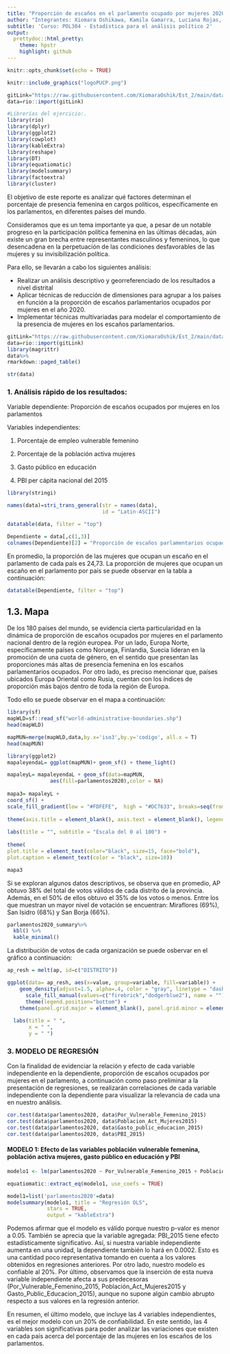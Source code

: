 ```yaml
---
title: "Proporción de escaños en el parlamento ocupado por mujeres 2020 - Análisis de los resultados"
author: "Integrantes: Xiomara Oshikawa, Kamila Gamarra, Luciana Rojas, Maria Fernanda Carrillo"
subtitle: 'Curso: POL304 - Estadística para el análisis político 2'
output:
  prettydoc::html_pretty:
    theme: hpstr
    highlight: github
---
```


```r
knitr::opts_chunk$set(echo = TRUE)
```

```r
knitr::include_graphics("logoPUCP.png") 
```

```r
gitLink="https://raw.githubusercontent.com/XiomaraOshik/Est_2/main/data.csv"
data=rio::import(gitLink)
```

```r
#Librerías del ejercicio:.
library(rio)
library(dplyr)
library(ggplot2)
library(cowplot)
library(kableExtra)
library(reshape)
library(DT)
library(equatiomatic)
library(modelsummary)
library(factoextra)
library(cluster)
```

El objetivo de este reporte es analizar qué factores determinan el porcentaje de presencia femenina en cargos políticos, específicamente en los parlamentos, en diferentes países del mundo. 

Consideramos que es un tema importante ya que, a pesar de un notable progreso en la participación política femenina en las últimas décadas, aún existe un gran brecha entre representantes masculinos y femeninos, lo que desencadena en la perpetuación de las condiciones desfavorables de las mujeres y su invisibilización política. 

Para ello, se llevarán a cabo los siguientes análisis:

- Realizar un análisis descriptivo y georreferenciado de los resultados a nivel distrital
- Aplicar técnicas de reducción de dimensiones para agrupar a los países en función a la proporción de escaños parlamentarios ocupados por mujeres en el año 2020.
- Implementar técnicas multivariadas para modelar el comportamiento de la presencia de mujeres en  los escaños parlamentarios.


```r

gitLink="https://raw.githubusercontent.com/XiomaraOshik/Est_2/main/data.csv"
data=rio::import(gitLink)
library(magrittr)
data%>%
rmarkdown::paged_table()

str(data)
```

### 1. Análisis rápido de los resultados:

Variable dependiente: Proporción de escaños ocupados por mujeres en los parlamentos

Variables independientes: 

 1. Porcentaje de empleo vulnerable femenino

 2. Porcentaje de la población activa mujeres

 3. Gasto público en educación

 4. PBI per cápita nacional del 2015

```r
library(stringi)

names(data)=stri_trans_general(str = names(data), 
                               id = "Latin-ASCII")
```


```r
datatable(data, filter = "top")
```

```r
Dependiente = data[,c(1,3)]
colnames(Dependiente)[2] = "Proporción de escaños parlamentarios ocupados por mujeres"
```


En promedio, la proporción de las mujeres que ocupan un escaño en el parlamento de cada país es 24,73. La proporción de mujeres que ocupan un escaño en el parlamento por país se puede observar en la tabla a continuación:

```r
datatable(Dependiente, filter = "top")
```



## 1.3. Mapa

De los 180 países del mundo, se evidencia cierta particularidad en la dinámica de proporción de escaños ocupados por mujeres en el parlamento nacional dentro de la región europea. Por un lado, Europa Norte, específicamente países como Noruega, Finlandia, Suecia lideran en la promoción de una cuota de género, en el sentido que presentan las proporciones más altas de presencia femenina en los escaños parlamentarios ocupados. Por otro lado, es preciso mencionar que, países ubicados Europa Oriental como Rusia, cuentan con los índices de proporción más bajos dentro de toda la región de Europa. 

Todo ello se puede observar en el mapa a continuación:

```r
library(sf) 
mapWLD=sf::read_sf("world-administrative-boundaries.shp")
head(mapWLD)
```

```r
mapMUN=merge(mapWLD,data,by.x='iso3',by.y='codigo', all.x = T)
head(mapMUN)
```

```r
library(ggplot2)
mapaleyendaL= ggplot(mapMUN)+ geom_sf() + theme_light()

mapaleyL= mapaleyendaL + geom_sf(data=mapMUN,
              aes(fill=parlamentos2020),color = NA)
      
mapa3= mapaleyL +
coord_sf() + 
scale_fill_gradient(low = "#FDFEFE",  high = "#DC7633", breaks=seq(from=0, to=61.25, by=20)) + theme_void() + 
  
theme(axis.title = element_blank(), axis.text = element_blank(), legend.position = c(0.16,0.1)) + labs(fill="Escaños parlamentarios mujeres") + theme(legend.text = element_text(size = 10)) +
  
labs(title = "", subtitle = "Escala del 0 al 100") +
  
theme(
plot.title = element_text(color="black", size=15, face="bold"),
plot.caption = element_text(color = "black", size=10))

mapa3
```

Si se exploran algunos datos descriptivos, se observa que en promedio, AP obtuvo 38% del total de votos válidos de cada distrito de la provincia. Además, en el 50% de ellos obtuvo el 35% de los votos o menos. Entre los que muestran un mayor nivel de votación se encuentran: Miraflores (69%), San Isidro (68%) y San Borja (66%).

```r
parlamentos2020_summary%>%
  kbl() %>%
  kable_minimal()
```

La distribución de votos de cada organización se puede osbervar en el gráfico a continuación:

```r
ap_resh = melt(ap, id=c("DISTRITO"))
```

```r
ggplot(data= ap_resh, aes(x=value, group=variable, fill=variable)) +
    geom_density(adjust=1.5, alpha=.4, color = "gray", linetype = "dashed") +
      scale_fill_manual(values=c("firebrick","dodgerblue2"), name = "")  +
      theme(legend.position="bottom") +
    theme(panel.grid.major = element_blank(), panel.grid.minor = element_blank(), panel.background = element_blank())  +
  
  labs(title = " ",
       x = " ",
       y = " ") 
```








### 3. MODELO DE REGRESIÓN


Con la finalidad de evidenciar la relación y efecto de cada variable independiente en la dependiente, proporción de escaños ocupados por mujeres en el parlamento, a continuación como paso preliminar a la presentación de regresiones, se realizarán correlaciones de cada variable independiente con la dependiente para visualizar la relevancia de cada una en nuestro análisis. 

```r
cor.test(data$parlamentos2020, data$Por_Vulnerable_Femenino_2015)
cor.test(data$parlamentos2020, data$Poblacion_Act_Mujeres2015)
cor.test(data$parlamentos2020, data$Gasto_public_educacion_2015)
cor.test(data$parlamentos2020, data$PBI_2015)
```

#### MODELO 1: Efecto de las variables población vulnerable femenina, población activa mujeres, gasto público en educación y PBI 

```r
modelo1 <- lm(parlamentos2020 ~ Por_Vulnerable_Femenino_2015 + Poblacion_Act_Mujeres2015 + Gasto_public_educacion_2015 + PBI_2015, data=data)
```


```r
equatiomatic::extract_eq(modelo1, use_coefs = TRUE)
```

```r
model1=list('parlamentos2020'=data)
modelsummary(modelo1, title = "Regresión OLS",
             stars = TRUE,
             output = "kableExtra")
```


Podemos afirmar que el modelo es válido porque nuestro p-valor es menor a 0.05. También se aprecia que la variable agregada: PBI_2015 tiene efecto estadísticamente significativo. Así, si nuestra variable independiente aumenta en una unidad, la dependiente también lo hará en 0.0002. Esto es una cantidad poco representativa tomando en cuenta a los valores obtenidos en regresiones anteriores. Por otro lado, nuestro modelo es confiable al 20%. Por último, observamos que la inserción de esta nueva variable independiente afecta a sus predecesoras (Por_Vulnerable_Femenino_2015, Población_Act_Mujeres2015 y Gasto_Public_Educacion_2015), aunque no supone algún cambio abrupto respecto a sus valores en la regresión anterior.


En resumen, el último modelo, que incluye las 4 variables independientes, es el mejor modelo con un 20% de confiabilidad. En este sentido, las 4 variables son significativas para poder analizar las variaciones que existen en cada país acerca del porcentaje de las mujeres en los escaños de los parlamentos. 






















